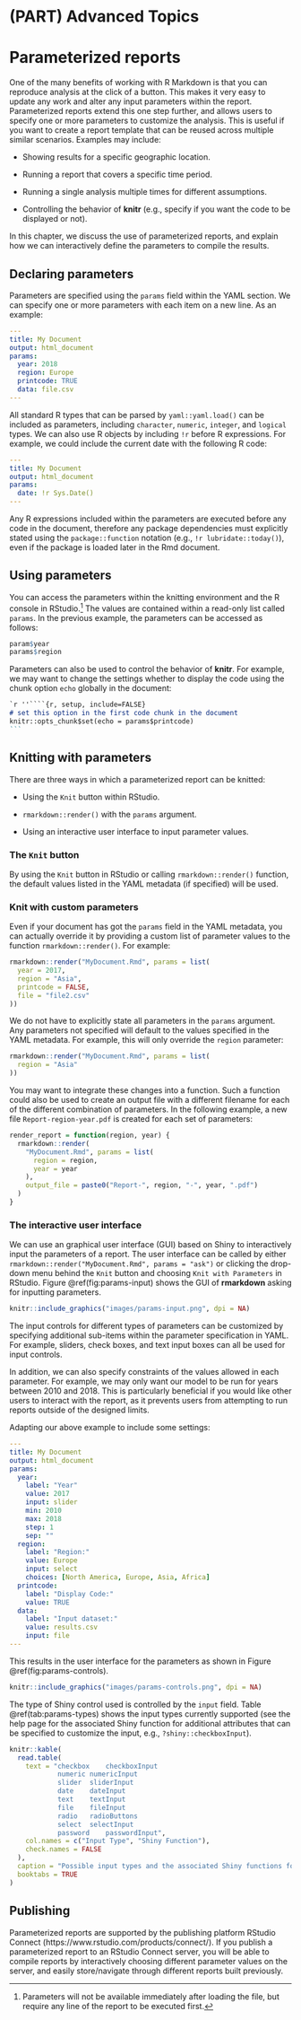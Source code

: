 # (PART) Advanced Topics {-}

# Parameterized reports

One of the many benefits of working with R Markdown is that you can reproduce analysis at the click of a button. This makes it very easy to update any work and alter any input parameters within the report.  Parameterized reports extend this one step further, and allows users to specify one or more parameters to customize the analysis. This is useful if you want to create a report template that can be reused across multiple similar scenarios. Examples may include:

- Showing results for a specific geographic location.

- Running a report that covers a specific time period.

- Running a single analysis multiple times for different assumptions.

- Controlling the behavior of **knitr** (e.g., specify if you want the code to be displayed or not).

In this chapter, we discuss the use of parameterized reports, and explain how we can interactively define the parameters to compile the results.

## Declaring parameters {#params-declare}

Parameters are specified using the `params` field within the YAML section. We can specify one or more parameters with each item on a new line. As an example:

```yaml
---
title: My Document
output: html_document
params:
  year: 2018
  region: Europe
  printcode: TRUE
  data: file.csv
---
```

All standard R types that can be parsed by `yaml::yaml.load()` can be included as parameters, including `character`, `numeric`, `integer`, and `logical` types. We can also use R objects by including `!r` before R expressions. For example, we could include the current date with the following R code:

```yaml
---
title: My Document
output: html_document
params:
  date: !r Sys.Date()
---
```

Any R expressions included within the parameters are executed before any code in the document, therefore any package dependencies must explicitly stated using the `package::function` notation (e.g., `!r lubridate::today()`), even if the package is loaded later in the Rmd document.

## Using parameters {#params-use}

You can access the parameters within the knitting environment and the R console in RStudio.^[Parameters will not be available immediately after loading the file, but require any line of the report to be executed first.] The values are contained within a read-only list called `params`. In the previous example, the parameters can be accessed as follows:

```r
param$year
params$region
```

Parameters can also be used to control the behavior of **knitr**. For example, we may want to change the settings whether to display the code using the chunk option `echo` globally in the document:

````markdown
`r ''````{r, setup, include=FALSE}
# set this option in the first code chunk in the document
knitr::opts_chunk$set(echo = params$printcode)
```
````

## Knitting with parameters {#params-knit}

There are three ways in which a parameterized report can be knitted:

- Using the `Knit` button within RStudio.

- `rmarkdown::render()` with the `params` argument.

- Using an interactive user interface to input parameter values.
 
### The `Knit` button
 
By using the `Knit` button in RStudio or calling `rmarkdown::render()` function, the default values listed in the YAML metadata (if specified) will be used.

### Knit with custom parameters

Even if your document has got the `params` field in the YAML metadata, you can actually override it by providing a custom list of parameter values to the function `rmarkdown::render()`. For example:

```r
rmarkdown::render("MyDocument.Rmd", params = list(
  year = 2017,
  region = "Asia",
  printcode = FALSE,
  file = "file2.csv"
))
```

We do not have to explicitly state all parameters in the `params` argument. Any parameters not specified will default to the values specified in the YAML metadata. For example, this will only override the `region` parameter:

```r
rmarkdown::render("MyDocument.Rmd", params = list(
  region = "Asia"
))
```

You may want to integrate these changes into a function. Such a function could also be used to create an output file with a different filename for each of the different combination of parameters. In the following example, a new file `Report-region-year.pdf` is created for each set of parameters:

```r
render_report = function(region, year) {
  rmarkdown::render(
    "MyDocument.Rmd", params = list(
      region = region,
      year = year
    ),
    output_file = paste0("Report-", region, "-", year, ".pdf")
  )
}
```

### The interactive user interface

We can use an graphical user interface (GUI) based on Shiny to interactively input the parameters of a report. The user interface can be called by either `rmarkdown::render("MyDocument.Rmd", params = "ask")` or clicking the drop-down menu behind the `Knit` button and choosing `Knit with Parameters` in RStudio. Figure \@ref(fig:params-input) shows the GUI of **rmarkdown** asking for inputting parameters.

```r
knitr::include_graphics("images/params-input.png", dpi = NA)
```

The input controls for different types of parameters can be customized by specifying additional sub-items within the parameter specification in YAML. For example, sliders, check boxes, and text input boxes can all be used for input controls.

In addition, we can also specify constraints of the values allowed in each parameter. For example, we may only want our model to be run for years between 2010 and 2018. This is particularly beneficial if you would like other users to interact with the report, as it prevents users from attempting to run reports outside of the designed limits.

Adapting our above example to include some settings:

```yaml
---
title: My Document
output: html_document
params:
  year: 
    label: "Year"
    value: 2017
    input: slider
    min: 2010
    max: 2018
    step: 1
    sep: ""
  region: 
    label: "Region:"
    value: Europe
    input: select
    choices: [North America, Europe, Asia, Africa]
  printcode: 
    label: "Display Code:"
    value: TRUE
  data: 
    label: "Input dataset:"
    value: results.csv
    input: file
---
```

This results in the user interface for the parameters as shown in Figure \@ref(fig:params-controls).

```r
knitr::include_graphics("images/params-controls.png", dpi = NA)
```

The type of Shiny control used is controlled by the `input` field. Table \@ref(tab:params-types) shows the input types currently supported (see the help page for the associated Shiny function for additional attributes that can be specified to customize the input, e.g., `?shiny::checkboxInput`).

```r
knitr::kable(
  read.table(
    text = "checkbox	checkboxInput
            numeric	numericInput
            slider	sliderInput
            date	dateInput
            text	textInput
            file	fileInput
            radio	radioButtons
            select	selectInput
            password	passwordInput", 
    col.names = c("Input Type", "Shiny Function"),
    check.names = FALSE
  ),
  caption = "Possible input types and the associated Shiny functions for parameterized reports.",
  booktabs = TRUE
)
```

## Publishing {#params-publish}

Parameterized reports are supported by the publishing platform RStudio Connect (https://www.rstudio.com/products/connect/). If you publish a parameterized report to an RStudio Connect server, you will be able to compile reports by interactively choosing different parameter values on the server, and easily store/navigate through different reports built previously.

